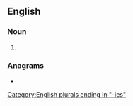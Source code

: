 ==English==

===Noun===
{{head|en|noun plural form}}

# {{plural of|snailery|lang=en}}

===Anagrams===
* {{anagrams|en|linearises|neisserial}}

[[Category:English plurals ending in "-ies"]]